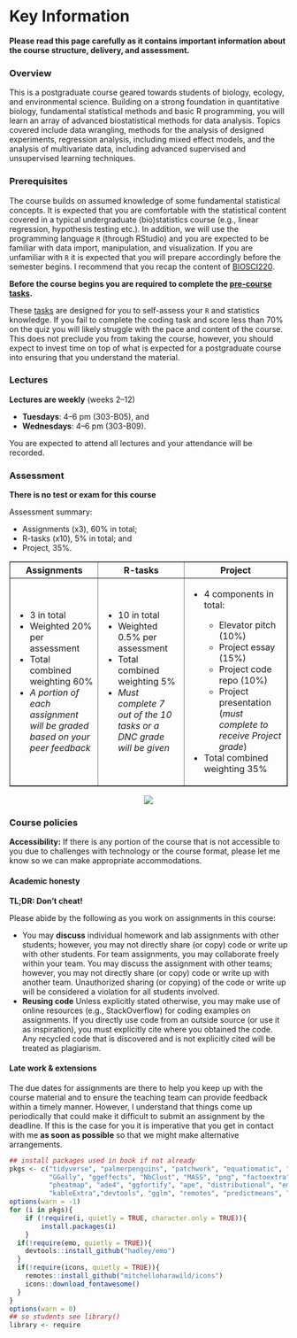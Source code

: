 # Key Information {-}

<div class="alert alert-danger" role="alert">
<span><strong>**Please read this page carefully as it contains important information about the course structure, delivery, and assessment.**</span></strong>
</div>

### Overview {-}

This is a postgraduate course geared towards students of biology, ecology, and environmental science. Building on a strong foundation in quantitative biology, fundamental statistical methods and basic R programming, you will learn an array of advanced biostatistical methods for data analysis. Topics covered include data wrangling, methods for the analysis of designed experiments, regression analysis, including mixed effect models, and the analysis of multivariate data, including advanced supervised and unsupervised learning techniques. 

### Prerequisites {-}

The course builds on assumed knowledge of some fundamental statistical concepts. It is expected that you are comfortable with the statistical content covered in a typical undergraduate (bio)statistics course (e.g., linear regression, hypothesis testing etc.). In addition, we will use the programming language `R` (through RStudio) and you are expected to be familiar with data import, manipulation, and visualization. If you are unfamiliar with `R` it is expected that you will prepare accordingly before the semester begins. I recommend that you recap the content of [BIOSCI220](https://biosci220.github.io/BIOSCI220/).

<div class="alert alert-danger" role="alert">

<span><strong>Before the course begins you are required to complete the [pre-course tasks](https://canvas.auckland.ac.nz/courses/103658/modules).</span></strong>


</div>

These [tasks]((https://canvas.auckland.ac.nz/courses/103658/modules)) are designed for you to self-assess your `R` and statistics knowledge. If you fail to complete the coding task and score less than 70% on the quiz you will likely struggle with the pace and content of the course. This does not preclude you from taking the course, however, you should expect to invest time on top of what is expected for a postgraduate course into ensuring that you understand the material.

### Lectures {-}

<div class="alert alert-danger" role="alert">

<span><strong>Lectures are weekly</span></strong> (weeks 2–12)
 <ul>
  <li>**Tuesdays**: 4–6 pm (303-B05), and </li>
  <li>**Wednesdays**: 4–6 pm (303-B09). </li>
</ul>
</div>

You are expected to attend all lectures and your attendance will be recorded. 

### Assessment {-}

<div class="alert alert-danger" role="alert">

<span><strong>There is no test or exam for this course</span></strong> 

Assessment summary:
 <ul>
  <li> Assignments (x3), 60% in total;</li>
  <li> R-tasks (x10), 5% in total; and</li>
  <li> Project, 35%.</li>
</ul>
</div>


<table border="1">
  <thead>
    <tr>
      <th>Assignments</th>
      <th>R-tasks</th>
      <th>Project</th>
    </tr>
  </thead>
  <tbody>
    <tr>
      <td>
        <ul>
          <li>3 in total</li>
          <li>Weighted 20% per assessment</li>
          <li>Total combined weighting 60%</li>
          <li>*A portion of each assignment will be graded based on your peer feedback*</li>
        </ul>
      </td>
      <td>
        <ul>
          <li>10 in total</li>
          <li>Weighted 0.5% per assessment</li>
          <li>Total combined weighting 5%</li>
          <li>*Must complete 7 out of the 10 tasks or a DNC grade will be given*</li>
        </ul>
      </td>
      <td>
        <ul>
          <li>4 components in total:</li>
          <ul>
            <li>Elevator pitch (10%)</li>
            <li>Project essay (15%)</li>
            <li>Project code repo (10%)</li>
            <li>Project presentation (*must complete to receive Project grade*)</li>
          </ul>
          <li>Total combined weighting 35%</li>
        </ul>
      </td>
    </tr>
  </tbody>
</table>

<center>![](img/gnatt.png)</center>
 

### Course policies {-}


**Accessibility:** If there is any portion of the course that is not accessible to you due to challenges with technology or the course format, please let me know so we can make appropriate accommodations.


#### Academic honesty {-}

<div class="alert alert-danger" role="alert">

<span><strong>TL;DR: Don’t cheat!</span></strong>

</div>

Please abide by the following as you work on assignments in this course:

 + You may **discuss** individual homework and lab assignments with other students; however, you may not directly share (or copy) code or write up with other students. For team assignments, you may collaborate freely within your team. You may discuss the assignment with other teams; however, you may not directly share (or copy) code or write up with another team. Unauthorized sharing (or copying) of the code or write up will be considered a violation for all students involved.
 + **Reusing code** Unless explicitly stated otherwise, you may make use of online resources (e.g., StackOverflow) for coding examples on assignments. If you directly use code from an outside source (or use it as inspiration), you must explicitly cite where you obtained the code. Any recycled code that is discovered and is not explicitly cited will be treated as plagiarism.
 

#### Late work & extensions {-}

The due dates for assignments are there to help you keep up with the course material and to ensure the teaching team can provide feedback within a timely manner. However, I understand that things come up periodically that could make it difficult to submit an assignment by the deadline. If this is the case for you it is imperative that you get in contact with me **as soon as possible** so that we might make alternative arrangements.




```r
## install packages used in book if not already
pkgs <- c("tidyverse", "palmerpenguins", "patchwork", "equatiomatic", "vegan",
          "GGally", "ggeffects", "NbClust", "MASS", "png", "factoextra", "lme4",
          "pheatmap", "ade4", "ggfortify", "ape", "distributional", "emmeans", "tufte",
          "kableExtra","devtools", "gglm", "remotes", "predictmeans", "lmerTest", "animation")
options(warn = -1)
for (i in pkgs){
    if (!require(i, quietly = TRUE, character.only = TRUE)){
        install.packages(i)
    }
  if(!require(emo, quietly = TRUE)){
    devtools::install_github("hadley/emo")
  }
  if(!require(icons, quietly = TRUE)){
    remotes::install_github("mitchelloharawild/icons")
    icons::download_fontawesome()
  }
}
options(warn = 0)
## so students see library()
library <- require
```







